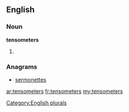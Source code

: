 ==English==

===Noun===
'''tensometers'''

# {{plural of|[[tensometer]]}}

===Anagrams===
* [[sermonettes#English|sermonettes]]

[[Category:English plurals]]

[[ar:tensometers]]
[[fr:tensometers]]
[[my:tensometers]]